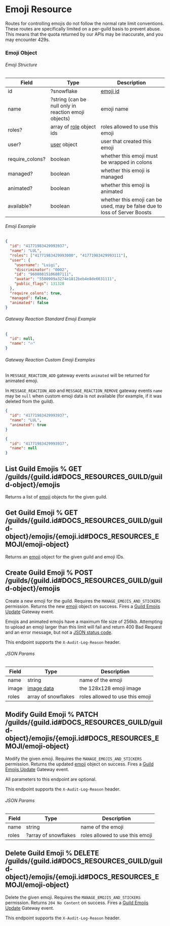 
# Emoji Resource

<Alert type="warn">

Routes for controlling emojis do not follow the normal rate limit conventions. These routes are specifically limited on a per-guild basis to prevent abuse. This means that the quota returned by our APIs may be inaccurate, and you may encounter 429s.

</Alert>

### Emoji Object

###### Emoji Structure

| Field           | Type                                                             | Description                                                               |
| --------------- | ---------------------------------------------------------------- | ------------------------------------------------------------------------- |
| id              | ?snowflake                                                       | [emoji id](#DOCS_REFERENCE/image-formatting)                              |
| name            | ?string (can be null only in reaction emoji objects)             | emoji name                                                                |
| roles?          | array of [role](#DOCS_TOPICS_PERMISSIONS/role-object) object ids | roles allowed to use this emoji                                           |
| user?           | [user](#DOCS_RESOURCES_USER/user-object) object                  | user that created this emoji                                              |
| require_colons? | boolean                                                          | whether this emoji must be wrapped in colons                              |
| managed?        | boolean                                                          | whether this emoji is managed                                             |
| animated?       | boolean                                                          | whether this emoji is animated                                            |
| available?      | boolean                                                          | whether this emoji can be used, may be false due to loss of Server Boosts |

###### Emoji Example

```json
{
  "id": "41771983429993937",
  "name": "LUL",
  "roles": ["41771983429993000", "41771983429993111"],
  "user": {
    "username": "Luigi",
    "discriminator": "0002",
    "id": "96008815106887111",
    "avatar": "5500909a3274e1812beb4e8de6631111",
    "public_flags": 131328
  },
  "require_colons": true,
  "managed": false,
  "animated": false
}
```

###### Gateway Reaction Standard Emoji Example

```json
{
  "id": null,
  "name": "🔥"
}
```

###### Gateway Reaction Custom Emoji Examples

<Alert type="info">

In `MESSAGE_REACTION_ADD` gateway events `animated` will be returned for animated emoji.

</Alert>

<Alert type="info">

In `MESSAGE_REACTION_ADD` and `MESSAGE_REACTION_REMOVE` gateway events `name` may be `null` when custom emoji data is not available (for example, if it was deleted from the guild).

</Alert>

```json
{
  "id": "41771983429993937",
  "name": "LUL",
  "animated": true
}
```

```json
{
  "id": "41771983429993937",
  "name": null
}
```

## List Guild Emojis % GET /guilds/{guild.id#DOCS_RESOURCES_GUILD/guild-object}/emojis

Returns a list of [emoji](#DOCS_RESOURCES_EMOJI/emoji-object) objects for the given guild.

## Get Guild Emoji % GET /guilds/{guild.id#DOCS_RESOURCES_GUILD/guild-object}/emojis/{emoji.id#DOCS_RESOURCES_EMOJI/emoji-object}

Returns an [emoji](#DOCS_RESOURCES_EMOJI/emoji-object) object for the given guild and emoji IDs.

## Create Guild Emoji % POST /guilds/{guild.id#DOCS_RESOURCES_GUILD/guild-object}/emojis

Create a new emoji for the guild. Requires the `MANAGE_EMOJIS_AND_STICKERS` permission. Returns the new [emoji](#DOCS_RESOURCES_EMOJI/emoji-object) object on success. Fires a [Guild Emojis Update](#DOCS_TOPICS_GATEWAY/guild-emojis-update) Gateway event.

<Alert type="warn">

Emojis and animated emojis have a maximum file size of 256kb. Attempting to upload an emoji larger than this limit will fail and return 400 Bad Request and an error message, but not a [JSON status code](#DOCS_TOPICS_OPCODES_AND_STATUS_CODES/json).

</Alert>

<Alert type="info">

This endpoint supports the `X-Audit-Log-Reason` header.

</Alert>

###### JSON Params

| Field | Type                                     | Description                     |
| ----- | ---------------------------------------- | ------------------------------- |
| name  | string                                   | name of the emoji               |
| image | [image data](#DOCS_REFERENCE/image-data) | the 128x128 emoji image         |
| roles | array of snowflakes                      | roles allowed to use this emoji |

## Modify Guild Emoji % PATCH /guilds/{guild.id#DOCS_RESOURCES_GUILD/guild-object}/emojis/{emoji.id#DOCS_RESOURCES_EMOJI/emoji-object}

Modify the given emoji. Requires the `MANAGE_EMOJIS_AND_STICKERS` permission. Returns the updated [emoji](#DOCS_RESOURCES_EMOJI/emoji-object) object on success. Fires a [Guild Emojis Update](#DOCS_TOPICS_GATEWAY/guild-emojis-update) Gateway event.

<Alert type="info">

All parameters to this endpoint are optional.

</Alert>

<Alert type="info">

This endpoint supports the `X-Audit-Log-Reason` header.

</Alert>

###### JSON Params

| Field | Type                 | Description                     |
| ----- | -------------------- | ------------------------------- |
| name  | string               | name of the emoji               |
| roles | ?array of snowflakes | roles allowed to use this emoji |

## Delete Guild Emoji % DELETE /guilds/{guild.id#DOCS_RESOURCES_GUILD/guild-object}/emojis/{emoji.id#DOCS_RESOURCES_EMOJI/emoji-object}

Delete the given emoji. Requires the `MANAGE_EMOJIS_AND_STICKERS` permission. Returns `204 No Content` on success. Fires a [Guild Emojis Update](#DOCS_TOPICS_GATEWAY/guild-emojis-update) Gateway event.

<Alert type="info">

This endpoint supports the `X-Audit-Log-Reason` header.

</Alert>
